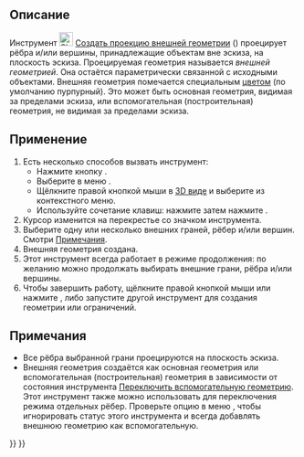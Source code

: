 <languages/>

<div class="mw-translate-fuzzy">
{{Docnav/ru
|[[Sketcher_External/ru|Внешняя геометрия]]
|[[Sketcher_Intersection/ru|Создать сечение внешней геометрии]]
|[[Sketcher_Workbench/ru|Скетчер]]
|IconL=Sketcher_External.svg
|IconR=Sketcher_Intersection.svg
|IconC=Workbench_Sketcher.svg
}}
</div>

{{GuiCommand/ru
|Name=Sketcher Projection
|Name/ru=Скетчер Создать проекцию внешней геометрии
|MenuLocation=Эскиз → Инструменты эскиза  → Создать проекцию внешней геометрии
|Workbenches=[[Sketcher_Workbench/ru|Скетчер]]
|Shortcut={{KEY|G}} {{KEY|X}}
|Version=1.1
|SeeAlso=[[Sketcher_ToggleConstruction/ru|Скетчер Переключить вспомогательную геометрию]]
}}

<span id="Description"></span>
== Описание ==

<div class="mw-translate-fuzzy">
Инструмент [[Image:Sketcher_Projection.svg|24px]] [[Sketcher_Projection/ru|Создать проекцию внешней геометрии]] ({{Version/ru|1.1}}) проецирует рёбра и/или вершины, принадлежащие объектам вне эскиза, на плоскость эскиза. Проецируемая геометрия называется ''внешней геометрией''. Она остаётся параметрически связанной с исходными объектами. Внешняя геометрия помечается специальным [[Sketcher_Preferences/ru#Appearance|цветом]] (по умолчанию пурпурный). Это может быть основная геометрия, видимая за пределами эскиза, или вспомогательная (построительная) геометрия, не видимая за пределами эскиза.
</div>

<span id="Usage"></span>
== Применение ==

# Есть несколько способов вызвать инструмент:
#* Нажмите кнопку {{Button|[[Image:Sketcher_Projection.svg|16px]] [[Sketcher_Projection/ru|Создать проекцию внешней геометрии]]}}.
#* Выберите в меню {{MenuCommand|Эскиз → Инструменты для эскиза → [[Image:Sketcher_Projection.svg|16px]] Создать проекцию внешней геометрии}}.
#* Щёлкните правой кнопкой мыши в [[3D_view/ru|3D виде]] и выберите {{MenuCommand|[[Image:Sketcher_Projection.svg|16px]] Создать проекцию внешней геометрии}} из контекстного меню.
#* Используйте сочетание клавиш: нажмите {{KEY|G}} затем нажмите {{KEY|X}}.
# Курсор изменится на перекрестье со значком инструмента.
# Выберите одну или несколько внешних граней, рёбер и/или вершин. Смотри [[#Notes|Примечания]].
# Внешняя геометрия создана.
# Этот инструмент всегда работает в режиме продолжения: по желанию можно продолжать выбирать внешние грани, рёбра и/или вершины.
# Чтобы завершить работу, щёлкните правой кнопкой мыши или нажмите {{KEY|Esc}}, либо запустите другой инструмент для создания геометрии или ограничений.

<span id="Notes"></span>
== Примечания ==

<div class="mw-translate-fuzzy">
* Все рёбра выбранной грани проецируются на плоскость эскиза.
* Внешняя геометрия создаётся как основная геометрия или вспомогательная (построительная) геометрия в зависимости от состояния инструмента [[Sketcher_ToggleConstruction/ru|Переключить вспомогательную геометрию]]. Этот инструмент также можно использовать для переключения режима отдельных рёбер. Проверьте опцию в меню {{MenuCommand| Правка → Настройки... → Скетчер → Общие → Всегда добавлять внешнюю геометрию как вспомогательную}}, чтобы игнорировать статус этого инструмента и всегда добавлять внешнюю геометрию как вспомогательную.
</div>


<div class="mw-translate-fuzzy">
{{Docnav/ru
|[[Sketcher_External/ru|Внешняя геометрия]]
|[[Sketcher_Intersection/ru|Создать сечение внешней геометрии]]
|[[Sketcher_Workbench/ru|Скетчер]]
|IconL=Sketcher_External.svg
|IconR=Sketcher_Intersection.svg
|IconC=Workbench_Sketcher.svg
}}
</div>

{{Sketcher_Tools_navi{{#translation:}}}}
{{Userdocnavi{{#translation:}}}}